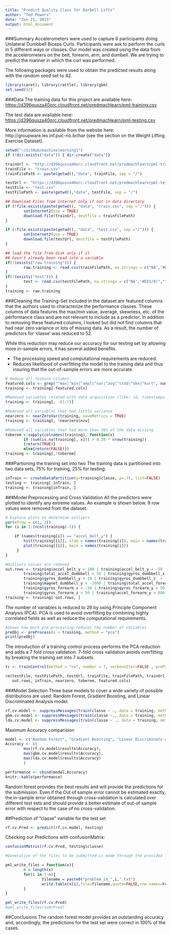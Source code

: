 ```yaml
---
title: "Predict Quality Class for Barbell Lifts"
author: "Ted Powers"
date: "Jan 21, 2015"
output: html_document
---
```

        
###Summary
Accelerometers were used to capture 6 participants doing Unilateral Dumbbell Biceps Curls.  Participants were ask to perform the curls in 5 different ways or classes.  Our model was created using the data from the accelerometers on the belt, forearm, arm, and dumbell.  We are trying to predict the manner in which the curl was performed.

The following packages were used to obtain the predicted results along with the random seed set to 42.

```r
library(caret); library(rattle); library(gbm)
set.seed(42)
```

###Data
The training data for this project are available here: <https://d396qusza40orc.cloudfront.net/predmachlearn/pml-training.csv>

The test data are available here: <https://d396qusza40orc.cloudfront.net/predmachlearn/pml-testing.csv>

More information is available from the website here: http://groupware.les.inf.puc-rio.br/har (see the section on the Weight Lifting Exercise Dataset). 

```r
setwd("~/GitHub/machinelearning1")
if (!dir.exists("data")) { dir.create("data")}

trainUrl <- "http://d396qusza40orc.cloudfront.net/predmachlearn/pml-training.csv"
trainFile <- "train.csv"
trainFilePath <- paste(getwd(),"data", trainFile, sep = "/")

testUrl <- "https://d396qusza40orc.cloudfront.net/predmachlearn/pml-testing.csv"
testFile <- "test.csv"
testFilePath <- paste(getwd(),"data", testFile, sep = "/")

## Download Files from internet only if not in data directory
if (!file.exists(paste(getwd(), "data", "train.csv", sep ="/"))) {
        setInternet2(use = TRUE)
        download.file(trainUrl, destfile = trainFilePath)
}

if (!file.exists(paste(getwd(), "data", "test.csv", sep ="/"))) {
        setInternet2(use = TRUE)
        download.file(testUrl, destfile = testFilePath)
}

## load the file from disk only if it 
## hasn't already been read into a variable
if(!(exists("raw.training"))) {
        raw.training <- read.csv(trainFilePath, na.strings = c("NA","#DIV/0!",""))
}
if(!(exists("test"))) {
        test <- read.csv(testFilePath, na.strings = c("NA","#DIV/0!",""))
}
training <- raw.training
```

###Cleaning the Training-Set
Included in the dataset are featured columns that the authors used to characterize the performance classes.  These columns of data features the max/min value, average, skewness, etc. of the performance class and are not relevant to include as a predictor.  In addition to removing these featured columns, I looked but did not find columns that had near zero variance or lots of missing data.  As a result, the number of predictors for 'classe' was reduced to 52.

While this reduction may reduce our accuracy for our testing set by allowing more in-sample errors, it has several added benefits.

- The processing speed and computational requirements are reduced.
- Reduces likelihood of overfitting the model to the training data and thus insuring that the out-of-sample errors are more accurate.

```r
# Remove all feature columns
featured.cols <- grep("^max|^min|^ampl|^var|^avg|^stdd|^ske|^kurt", names(raw.training))
training <- training[-featured.cols]

#Removed variables related with data acquisition (like: id, timestamps, individuals’ names, etc.)
training <- training[, -(1:7)]   

#Removed all variables that had little variance
nearzero <- nearZeroVar(training, saveMetrics = TRUE)
training <- training[, !nearzero$nzv]

#Removed all variables that had more than 30% of the data missing
toberem <-sapply(colnames(training), function(x)
        if (sum(is.na(training[, x])) > 0.30 * nrow(training))
        {return(TRUE)}
        else{return(FALSE)})
training <- training[,!toberem]
```

###Partioning the training set into two
The training data is partitioned into two data sets, 75% for training, 25% for testing:
        
```r
inTrain <- createDataPartition(y=training$classe, p=.75, list=FALSE)
testing <- training[-inTrain, ]
training <- training[inTrain, ]
```

###Model Preprocessing and Cross Validation
All the predictors were plotted to identify any extreme values. An example is shown below. 9 row values were removed from the dataset.

```r
# Explore plots to determine outliers
par(mfrow = c(1, 2))
for (i in 1:(ncol(training)-1)) {

    if (names(training[i]) == "accel_belt_y") {
        hist(training[[i]], xlab = names(training[i]), main = names(training[i]))
        plot(training[[i]], main = names(training[i]))
     }
}

#Outliers values are removed
out.rows <- training$accel_belt_y > 100 | training$accel_belt_y < -50 |
        training$total_accel_dumbbell > 50 | training$gyros_dumbbell_x < -50 |
        training$gyros_dumbbell_y > 10 | training$gyros_dumbbell_z  > 10 |
        training$magnet_dumbbell_y < -2000 | training$total_accel_forearm > 90 |
        training$gyros_forearm_x < -10 | training$gyros_forearm_y > 50 |
        training$gyros_forearm_z > 50 | training$accel_forearm_y > 800
training <- training[!out.rows, ]
```

The number of variables is reduced to 26 by using Principle Component Analysis (PCA).  PCA is used to avoid overfitting by combining highly correlated fields as well as reduce the computational requirements.

```r
#Shows how much pre-processing reduces the number of variables
preObj <- preProcess(x = training, method = "pca")
print(preObj)
```

The introduction of a training control process performs the PCA reduction and adds a 7 fold cross validation. 7-fold cross validation avoids overfitting by breaking the training set into 7 subsets.

```r
tc <- trainControl(method = "cv", number = 7, verboseIter=FALSE , preProcOptions="pca", allowParallel=TRUE)
```

```r
rm(testFile, testFilePath, testUrl, trainFile, trainFilePath, trainUrl, preObj, i, 
   out.rows, inTrain, nearzero, toberem, featured.cols)
```

###Model Selection
Three base models to cover a wide variety of possible distributions are used: Random Forest, Gradient Boosting, and Linear Discriminated Analysis model. 

```r
rf.cv.model <- suppressMessages(train(classe ~ ., data = training, method = "rf", trControl= tc))
gbm.cv.model <- suppressMessages(train(classe ~., data = training, method="gbm", trControl = tc))
lda.cv.model <- suppressMessages(train(classe ~ ., data = training, method = "lda", trControl= tc))
```

Maximum Accuracy comparision

```r
model <- c("Random Forest", "Gradient Boosting", "Linear Discriminate Analysis" )
Accuracy <- c(
        max(rf.cv.model$results$Accuracy),
        max(gbm.cv.model$results$Accuracy),
        max(lda.cv.model$results$Accuracy)
        )
```

```r
performance <- cbind(model,Accuracy)
knitr::kable(performance)
```

Random forest provides the best results and will provide the predictions for the submission. Even if the Out of sample error cannot be estimated exactly, the in-sample error obtained through cross-validation is calculated over different test sets and should provide a better estimate of out-of sample error with respect to the case of no cross-validation.

##Prediction of “classe” variable for the test set

```r
rf.cv.Pred <- predict(rf.cv.model, testing)
```

Checking our Predictions with confusionMatrix:

```r
confusionMatrix(rf.cv.Pred, testing$classe)
```

```r
#Generation of the files to be submitted is made through the provided function

pml_write_files = function(x){
        n = length(x)
        for(i in 1:n){
                filename = paste0("problem_id_",i,".txt")
                write.table(x[i],file=filename,quote=FALSE,row.names=FALSE,col.names=FALSE)
        }
}

pml_write_files(rf.cv.Pred)
#pml_write_files(svmrPred)
```

##Conclusions
The random forest model provides an outstanding accuracy and, accordingly, the predictions for the test set were correct in 100% of the cases.
